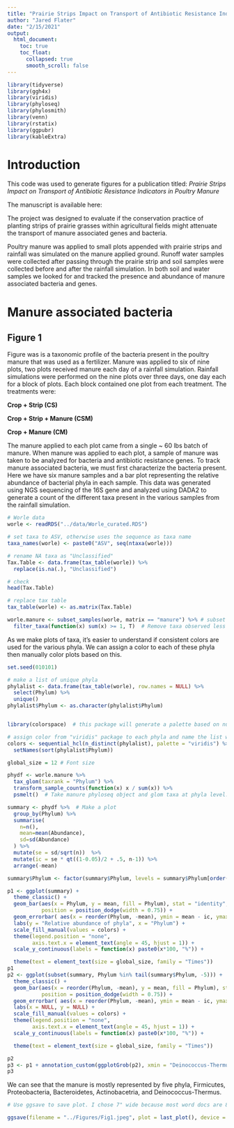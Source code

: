 ```yaml
---
title: "Prairie Strips Impact on Transport of Antibiotic Resistance Indicators in Poultry Manure"
author: "Jared Flater"
date: "2/15/2021"
output:
  html_document:
    toc: true
    toc_float:
      collapsed: true
      smooth_scroll: false
---
```


```r
library(tidyverse)
library(ggh4x)
library(viridis)
library(phyloseq)
library(phylosmith)
library(venn)
library(rstatix)
library(ggpubr)
library(kableExtra)
```

# Introduction

This code was used to generate figures for a publication titled: *Prairie Strips Impact on Transport of Antibiotic Resistance Indicators in Poultry Manure*

The manuscript is available here:

The project was designed to evaluate if the conservation practice of planting strips of prairie grasses within agricultural fields might attenuate the transport of manure associated genes and bacteria.

Poultry manure was applied to small plots appended with prairie strips and rainfall was simulated on the manure applied ground. Runoff water samples were collected after passing through the prairie strip and soil samples were collected before and after the rainfall simulation. In both soil and water samples we looked for and tracked the presence and abundance of manure associated bacteria and genes.

# Manure associated bacteria

## Figure 1

Figure was is a taxonomic profile of the bacteria present in the poultry manure that was used as a fertilizer. Manure was applied to six of nine plots, two plots received manure each day of a rainfall simulation. Rainfall simulations were performed on the nine plots over three days, one day each for a block of plots. Each block contained one plot from each treatment. The treatments were:

**Crop + Strip (CS)**

**Crop + Strip + Manure (CSM)**

**Crop + Manure (CM)**

The manure applied to each plot came from a single \~ 60 lbs batch of manure. When manure was applied to each plot, a sample of manure was taken to be analyzed for bacteria and antibiotic resistance genes. To track manure associated bacteria, we must first characterize the bacteria present. Here we have six manure samples and a bar plot representing the relative abundance of bacterial phyla in each sample. This data was generated using NGS sequencing of the 16S gene and analyzed using DADA2 to generate a count of the different taxa present in the various samples from the rainfall simulation.

```r
# Worle data
worle <- readRDS("../data/Worle_curated.RDS") 

# set taxa to ASV, otherwise uses the sequence as taxa name
taxa_names(worle) <- paste0("ASV", seq(ntaxa(worle)))

# rename NA taxa as "Unclassified"
Tax.Table <- data.frame(tax_table(worle)) %>%
  replace(is.na(.), "Unclassified")

# check
head(Tax.Table)

# replace tax table 
tax_table(worle) <- as.matrix(Tax.Table)
```

```r
worle.manure <- subset_samples(worle, matrix == "manure") %>% # subset to manure
  filter_taxa(function(x) sum(x) >= 1, T)  # Remove taxa observed less than once in these samples
```

As we make plots of taxa, it's easier to understand if consistent colors are used for the various phyla. We can assign a color to each of these phyla then manually color plots based on this.

```r
set.seed(010101)

# make a list of unique phyla
phylalist <- data.frame(tax_table(worle), row.names = NULL) %>%
  select(Phylum) %>%
  unique() 
phylalist$Phylum <- as.character(phylalist$Phylum)


library(colorspace)  # this package will generate a palette based on number and desired colors

# assign color from "viridis" package to each phyla and name the list with phyla names
colors <- sequential_hcl(n_distinct(phylalist), palette = "viridis") %>%
  setNames(sort(phylalist$Phylum))
```

```r
global_size = 12 # Font size

phydf <- worle.manure %>%
  tax_glom(taxrank = "Phylum") %>%
  transform_sample_counts(function(x) x / sum(x)) %>%
  psmelt()  # Take manure phyloseq object and glom taxa at phyla level. Transform counts to relative abundance and melt to a data frame. 

summary <- phydf %>%  # Make a plot
  group_by(Phylum) %>%
  summarise( 
    n=n(),
    mean=mean(Abundance),
    sd=sd(Abundance)
  ) %>%
  mutate(se = sd/sqrt(n))  %>%
  mutate(ic = se * qt((1-0.05)/2 + .5, n-1)) %>%
  arrange(-mean)

summary$Phylum <- factor(summary$Phylum, levels = summary$Phylum[order(-summary$mean)]) # arrange won't change order of Phylum factor levels

p1 <- ggplot(summary) +
  theme_classic() +
  geom_bar(aes(x = Phylum, y = mean, fill = Phylum), stat = "identity", 
           position = position_dodge(width = 0.75)) +
  geom_errorbar( aes(x = reorder(Phylum, -mean), ymin = mean - ic, ymax = mean + ic), width = 0.2, colour = "black", size= 0.5) +
  labs(y = "Relative abundance of phyla", x = "Phylum") +
  scale_fill_manual(values = colors) +
  theme(legend.position = "none", 
        axis.text.x = element_text(angle = 45, hjust = 1)) +
  scale_y_continuous(labels = function(x) paste0(x*100, "%")) +

  theme(text = element_text(size = global_size, family = "Times"))
p1
p2 <- ggplot(subset(summary, Phylum %in% tail(summary$Phylum, -5))) +
  theme_classic() +
  geom_bar(aes(x = reorder(Phylum, -mean), y = mean, fill = Phylum), stat = "identity", 
           position = position_dodge(width = 0.75)) +
  geom_errorbar( aes(x = reorder(Phylum, -mean), ymin = mean - ic, ymax = mean + ic), width = 0.2, colour = "black", size= 0.5) +
  labs(x = NULL, y = NULL) +
  scale_fill_manual(values = colors) +
  theme(legend.position = "none", 
        axis.text.x = element_text(angle = 45, hjust = 1)) +
  scale_y_continuous(labels = function(x) paste0(x*100, "%")) +

  theme(text = element_text(size = global_size, family = "Times"))

p2
p3 <- p1 + annotation_custom(ggplotGrob(p2), xmin = "Deinococcus-Thermus", xmax = "Deferribacteres", ymin = .05, ymax = .65) 
p3 
```

We can see that the manure is mostly represented by five phyla, Firmicutes, Proteobacteria, Bacteroidetes, Actinobacetria, and Deinococcus-Thermus.

```r
# Use ggsave to save plot. I chose 7" wide because most word docs are 8.5" with 2 x 1" margins. Keep the height below 9.5" to save room for a caption. When you insert into your document, change the size to 6.5" wide to ensure that the plot looks visually the same. 

ggsave(filename = "../Figures/Fig1.jpeg", plot = last_plot(), device = "jpeg", width = 7.0, height = 6.0, units = "in", dpi = 350)
```
